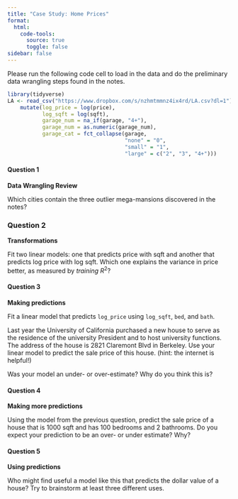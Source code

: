 ```yaml
---
title: "Case Study: Home Prices"
format:
  html:
    code-tools: 
      source: true
      toggle: false
sidebar: false
---
```


Please run the following code cell to load in the data and do the preliminary data wrangling steps found in the notes.

```r
library(tidyverse)
LA <- read_csv("https://www.dropbox.com/s/nzhmtmmnz4ix4rd/LA.csv?dl=1") %>%
    mutate(log_price = log(price),
           log_sqft = log(sqft),
           garage_num = na_if(garage, "4+"),
           garage_num = as.numeric(garage_num),
           garage_cat = fct_collapse(garage,
                                     "none" = "0",
                                     "small" = "1",
                                     "large" = c("2", "3", "4+")))
```

#### Question 1

**Data Wrangling Review**

Which cities contain the three outlier mega-mansions discovered in the notes?


### Question 2

**Transformations**

Fit two linear models: one that predicts price with sqft and another that predicts log price with log sqft. Which one explains the variance in price better, as measured by *training* $R^2$?


#### Question 3

**Making predictions**

Fit a linear model that predicts `log_price` using `log_sqft`, `bed`, and `bath`.

Last year the University of California purchased a new house to serve as the residence of the university President and to host university functions. The address of the house is 2821 Claremont Blvd in Berkeley. Use your linear model to predict the sale price of this house. (hint: the internet is helpful!)

Was your model an under- or over-estimate? Why do you think this is?


#### Question 4

**Making more predictions**

Using the model from the previous question, predict the sale price of a house that is 1000 sqft and has 100 bedrooms and 2 bathrooms. Do you expect your prediction to be an over- or under estimate? Why?


#### Question 5

**Using predictions**

Who might find useful a model like this that predicts the dollar value of a house? Try to brainstorm at least three different uses.
